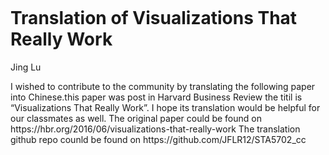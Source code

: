 ```r
```
# Translation of Visualizations That Really Work


Jing Lu

I wished to contribute to the community by translating the following paper into Chinese.this paper was post in Harvard Business Review the titil is "Visualizations That Really Work". I hope its translation would be helpful for our classmates as well.
The original paper could be found on https://hbr.org/2016/06/visualizations-that-really-work
The translation github repo counld be found on https://github.com/JFLR12/STA5702_cc

